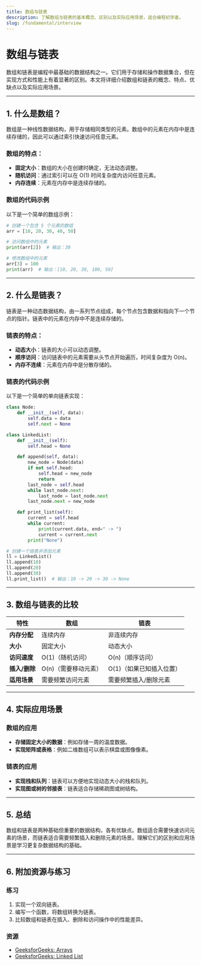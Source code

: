 ```yaml
---
title: 数组与链表
description: 了解数组与链表的基本概念、区别以及实际应用场景，适合编程初学者。
slug: /fundamental/interview
---
```


# 数组与链表

数组和链表是编程中最基础的数据结构之一。它们用于存储和操作数据集合，但在实现方式和性能上有着显著的区别。本文将详细介绍数组和链表的概念、特点、优缺点以及实际应用场景。

---

## 1. 什么是数组？

数组是一种线性数据结构，用于存储相同类型的元素。数组中的元素在内存中是连续存储的，因此可以通过索引快速访问任意元素。

### 数组的特点：
- **固定大小**：数组的大小在创建时确定，无法动态调整。
- **随机访问**：通过索引可以在 O(1) 时间复杂度内访问任意元素。
- **内存连续**：元素在内存中是连续存储的。

### 数组的代码示例

以下是一个简单的数组示例：

```python
# 创建一个包含 5 个元素的数组
arr = [10, 20, 30, 40, 50]

# 访问数组中的元素
print(arr[2])  # 输出：30

# 修改数组中的元素
arr[3] = 100
print(arr)  # 输出：[10, 20, 30, 100, 50]
```

---

## 2. 什么是链表？

链表是一种动态数据结构，由一系列节点组成，每个节点包含数据和指向下一个节点的指针。链表中的元素在内存中不是连续存储的。

### 链表的特点：
- **动态大小**：链表的大小可以动态调整。
- **顺序访问**：访问链表中的元素需要从头节点开始遍历，时间复杂度为 O(n)。
- **内存不连续**：元素在内存中是分散存储的。

### 链表的代码示例

以下是一个简单的单向链表实现：

```python
class Node:
    def __init__(self, data):
        self.data = data
        self.next = None

class LinkedList:
    def __init__(self):
        self.head = None

    def append(self, data):
        new_node = Node(data)
        if not self.head:
            self.head = new_node
            return
        last_node = self.head
        while last_node.next:
            last_node = last_node.next
        last_node.next = new_node

    def print_list(self):
        current = self.head
        while current:
            print(current.data, end=" -> ")
            current = current.next
        print("None")

# 创建一个链表并添加元素
ll = LinkedList()
ll.append(10)
ll.append(20)
ll.append(30)
ll.print_list()  # 输出：10 -> 20 -> 30 -> None
```

---

## 3. 数组与链表的比较

| 特性            | 数组                          | 链表                          |
|-----------------|-------------------------------|-------------------------------|
| **内存分配**    | 连续内存                      | 非连续内存                    |
| **大小**        | 固定大小                      | 动态大小                      |
| **访问速度**    | O(1)（随机访问）              | O(n)（顺序访问）              |
| **插入/删除**   | O(n)（需要移动元素）          | O(1)（如果已知插入位置）      |
| **适用场景**    | 需要频繁访问元素              | 需要频繁插入/删除元素         |

---

## 4. 实际应用场景

### 数组的应用
- **存储固定大小的数据**：例如存储一周的温度数据。
- **实现矩阵或表格**：例如二维数组可以表示棋盘或图像像素。

### 链表的应用
- **实现栈和队列**：链表可以方便地实现动态大小的栈和队列。
- **实现图或树的邻接表**：链表适合存储稀疏图或树结构。

---

## 5. 总结

数组和链表是两种基础但重要的数据结构，各有优缺点。数组适合需要快速访问元素的场景，而链表适合需要频繁插入和删除元素的场景。理解它们的区别和应用场景是学习更复杂数据结构的基础。

---

## 6. 附加资源与练习

### 练习
1. 实现一个双向链表。
2. 编写一个函数，将数组转换为链表。
3. 比较数组和链表在插入、删除和访问操作中的性能差异。

### 资源
- [GeeksforGeeks: Arrays](https://www.geeksforgeeks.org/array-data-structure/)
- [GeeksforGeeks: Linked List](https://www.geeksforgeeks.org/data-structures/linked-list/)
